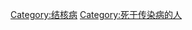 {{Commonscat|Deaths from tuberculosis}}

[[Category:结核病|Category:结核病]]
[[Category:死于传染病的人|Category:死于传染病的人]]